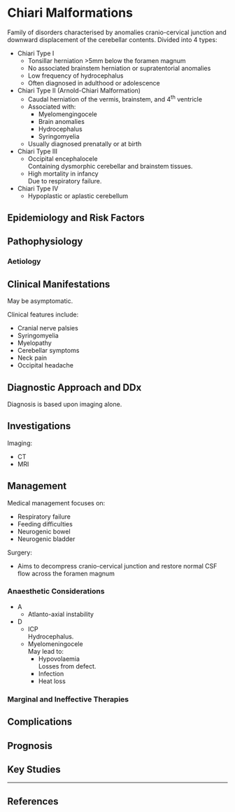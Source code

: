 # Chiari Malformations


Family of disorders characterised by anomalies cranio-cervical junction and downward displacement of the cerebellar contents. Divided into 4 types:

* Chiari Type I
	* Tonsillar herniation >5mm below the foramen magnum
	* No associated brainstem herniation or supratentorial anomalies
	* Low frequency of hydrocephalus
	* Often diagnosed in adulthood or adolescence
* Chiari Type II (Arnold-Chiari Malformation)
	* Caudal herniation of the vermis, brainstem, and 4^th^ ventricle
	* Associated with:
		* Myelomengingocele
		* Brain anomalies
		* Hydrocephalus
		* Syringomyelia
	* Usually diagnosed prenatally or at birth
* Chiari Type III
	* Occipital encephalocele  
	Containing dysmorphic cerebellar and brainstem tissues.
	* High mortality in infancy  	
	Due to respiratory failure.
* Chiari Type IV
	* Hypoplastic or aplastic cerebellum


## Epidemiology and Risk Factors

## Pathophysiology

### Aetiology

## Clinical Manifestations

May be asymptomatic.

Clinical features include:

* Cranial nerve palsies
* Syringomyelia
* Myelopathy
* Cerebellar symptoms
* Neck pain
* Occipital headache

## Diagnostic Approach and DDx

Diagnosis is based upon imaging alone.

## Investigations

Imaging:

* CT
* MRI

## Management

Medical management focuses on:

* Respiratory failure
* Feeding difficulties
* Neurogenic bowel
* Neurogenic bladder

Surgery:

* Aims to decompress cranio-cervical junction and restore normal CSF flow across the foramen magnum

### Anaesthetic Considerations

* A
	* Atlanto-axial instability
* D
	* ICP  
	Hydrocephalus.
	* Myelomeningocele  
	May lead to:
		* Hypovolaemia  
		Losses from defect.
		* Infection
		* Heat loss

### Marginal and Ineffective Therapies

## Complications

## Prognosis

## Key Studies


---

## References
